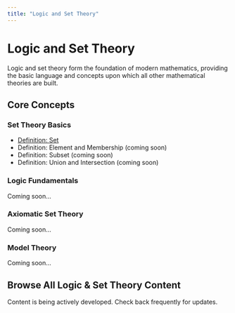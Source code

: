 ```yaml
---
title: "Logic and Set Theory"
---
```


# Logic and Set Theory

Logic and set theory form the foundation of modern mathematics, providing the basic language and concepts upon which all other mathematical theories are built.

## Core Concepts

### Set Theory Basics
- [Definition: Set](def-set.qmd)
- Definition: Element and Membership (coming soon)
- Definition: Subset (coming soon)
- Definition: Union and Intersection (coming soon)

### Logic Fundamentals
Coming soon...

### Axiomatic Set Theory
Coming soon...

### Model Theory
Coming soon...

## Browse All Logic & Set Theory Content

:::{.callout-note}
Content is being actively developed. Check back frequently for updates.
:::